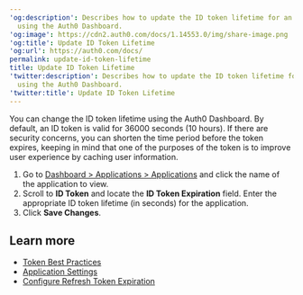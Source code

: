 ---
'og:description': Describes how to update the ID token lifetime for an application
  using the Auth0 Dashboard.
'og:image': https://cdn2.auth0.com/docs/1.14553.0/img/share-image.png
'og:title': Update ID Token Lifetime
'og:url': https://auth0.com/docs/
permalink: update-id-token-lifetime
title: Update ID Token Lifetime
'twitter:description': Describes how to update the ID token lifetime for an application
  using the Auth0 Dashboard.
'twitter:title': Update ID Token Lifetime
---
You can change the <Tooltip tip="ID Token: Credential meant for the client itself, rather than for accessing a resource." cta="View Glossary" href="/docs/glossary?term=ID+token">ID token</Tooltip> lifetime using the <Tooltip tip="ID Token: Credential meant for the client itself, rather than for accessing a resource." cta="View Glossary" href="/docs/glossary?term=Auth0+Dashboard">Auth0 Dashboard</Tooltip>. By default, an ID token is valid for 36000 seconds (10 hours). If there are security concerns, you can shorten the time period before the token expires, keeping in mind that one of the purposes of the token is to improve user experience by caching user information.

1. Go to [Dashboard > Applications > Applications](https://manage.auth0.com/#/applications) and click the name of the application to view.
2. Scroll to **ID Token** and locate the **ID Token Expiration** field. Enter the appropriate ID token lifetime (in seconds) for the application.
3. Click **Save Changes**.

## Learn more

* [Token Best Practices](/docs/secure/tokens/token-best-practices)
* [Application Settings](/docs/get-started/applications/application-settings)
* [Configure Refresh Token Expiration](/docs/secure/tokens/refresh-tokens/configure-refresh-token-expiration)